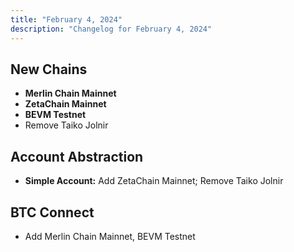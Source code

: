 ```yaml
---
title: "February 4, 2024"
description: "Changelog for February 4, 2024"
---
```


## New Chains
- **Merlin Chain Mainnet**
- **ZetaChain Mainnet**
- **BEVM Testnet**
- Remove Taiko Jolnir

## Account Abstraction
- **Simple Account:** Add ZetaChain Mainnet; Remove Taiko Jolnir

## BTC Connect
- Add Merlin Chain Mainnet, BEVM Testnet
